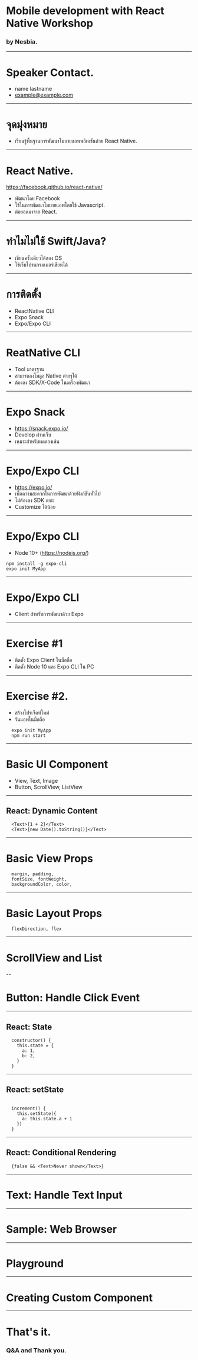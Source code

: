 

<Head>
  <title>React Native 101</title>
</Head>

# Mobile development with React Native Workshop
### by Nesbia.

---

# Speaker Contact.

* name lastname
* example@example.com

---

# จุดมุ่งหมาย

* เรียนรู้พื้นฐานการพัฒนาโมบายแอพพลิเคชันด้วย React Native.

---

# React Native.

https://facebook.github.io/react-native/

* พัฒนาโดย Facebook
* ใช้ในการพัฒนาโมบายแอพโดยใช้ Javascript.
* ต่อยอดมาจาก React.

---

# ทำไมไม่ใช้ Swift/Java?

* เขียนครั้งเดียวได้สอง OS
* ใช้เว็บโปรแกรมเมอร์เขียนได้

---

# การติดตั้ง

* ReactNative CLI
* Expo Snack
* Expo/Expo CLI

---

# ReatNative CLI

* Tool มาตรฐาน
* สามารถลงโมดูล Native ต่างๆได้
* ต้องลง SDK/X-Code ในเครื่องพัฒนา

---

# Expo Snack

* https://snack.expo.io/
* Develop ผ่านเว็บ
* เหมาะสำหรับทดลองเล่น

---

# Expo/Expo CLI

* https://expo.io/
* เพื่อความสะดวกในการพัฒนาด้วยฟังก์ชันทั่วไป
* ไม่ต้องลง SDK เยอะ
* Customize ได้น้อย

---

# Expo/Expo CLI

* Node 10+ (https://nodejs.org/)
```
npm install -g expo-cli
expo init MyApp
```
---

# Expo/Expo CLI

* Client สำหรับการพัฒนาด้วย Expo

---

# Exercise #1

* ติดตั้ง Expo Client ในมือถือ
* ติดตั้ง Node 10 และ Expo CLI ใน PC

---

# Exercise #2.

* สร้างโปรเจ็คท์ใหม่
* รันแอพในมือถือ

```
  expo init MyApp
  npm run start
```

---

# Basic UI Component

* View, Text, Image
* Button, ScrollView, ListView

---

## React: Dynamic Content

```
  <Text>{1 + 2}</Text>
  <Text>{new Date().toString()}</Text>
```

---

# Basic View Props

```
  margin, padding,
  fontSize, fontWeight,
  backgroundColor, color,
```

---

# Basic Layout Props

```
  flexDirection, flex
```

---

# ScrollView and List

--

# Button: Handle Click Event

---

## React: State

```
  constructor() {
    this.state = {
      a: 1,
      b: 2,
    }
  }
```

---

## React: setState

```

  increment() {
    this.setState({
      a: this.state.a + 1
    })
  }
```

---

## React: Conditional Rendering

```
  {false && <Text>Never shown</Text>}

```

---

# Text: Handle Text Input

---

# Sample: Web Browser

---

# Playground

---

# Creating Custom Component

---

# That's it.

### Q&A and Thank you.